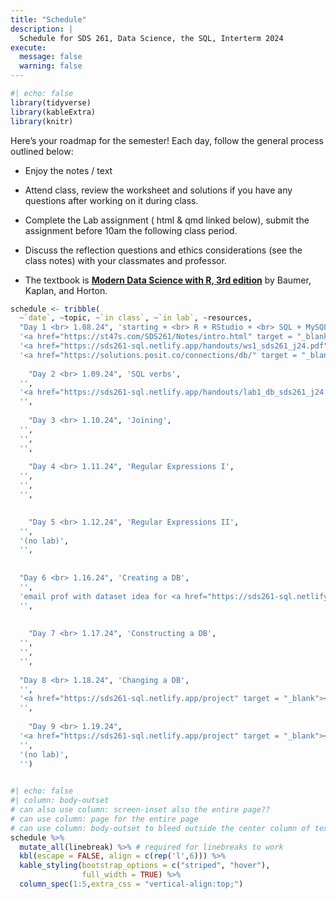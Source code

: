 ```yaml
---
title: "Schedule"
description: |
  Schedule for SDS 261, Data Science, the SQL, Interterm 2024
execute: 
  message: false
  warning: false
---
```


```r
#| echo: false
library(tidyverse)
library(kableExtra)
library(knitr)
```

Here's your roadmap for the semester! Each day, follow the general process outlined below:

-   Enjoy the notes / text <i class="fas fa-book-open"></i>

-   Attend class, review the <i class="fas fa-pencil-alt"></i>worksheet and solutions if you have any questions after working on it during class.

-   Complete the Lab assignment (<i class="fa-solid fa-file-pdf"></i> html & <i class="fa-brands fa-r-project"></i> qmd linked below), <i class="fa-solid fa-paper-plane"></i> submit the assignment before 10am the following class period.

-   Discuss the reflection questions <i class="fas fa-lightbulb" target="_blank"></i> and ethics considerations <i class="fas fa-balance-scale"></i> (see the <i class="fas fa-book-open"></i> class notes) with your classmates and professor.

-   The textbook is <b> <a href = "https://mdsr-book.github.io/mdsr3e/" target = "_blank">Modern Data Science with R, 3rd edition</a></b> by Baumer, Kaplan, and Horton.




```r
schedule <- tribble(
  ~`date`, ~topic, ~`in class`, ~`in lab`, ~resources,
  "Day 1 <br> 1.08.24", 'starting + <br> R + RStudio + <br> SQL + MySQL', 
  '<a href="https://st47s.com/SDS261/Notes/intro.html" target = "_blank"><i class="fas fa-book-open"></i> Introduction</a> <br> <a href="https://mdsr-book.github.io/mdsr2e/ch-sql.html" target = "_blank"><i class="fas fa-book-open"></i> MDSR2 15</a> <br> <a href="https://sds261-sql.netlify.app/slides/2024-01-08-db.html" target = "_blank"><i class="fas fa-desktop"></i> What is a DB?</a>',
  '<a href="https://sds261-sql.netlify.app/handouts/ws1_sds261_j24.pdf" target = "_blank"><i class="fas fa-pencil-alt"></i> WS 1</a>',
  '<a href="https://solutions.posit.co/connections/db/" target = "_blank"><i class="fa fa-comments"></i> Best practices</a><br><a href = "https://dbplyr.tidyverse.org/articles/dbplyr.html" target = "_blank"><i class="fa fa-comments"></i><b>dbplyr</b> package</a>',
  
    "Day 2 <br> 1.09.24", 'SQL verbs',
  '',
  '<a href="https://sds261-sql.netlify.app/handouts/lab1_db_sds261_j24.html" target = "_blank"><i class="fas fa-desktop"></i> Lab1-DB-html</a> <br> <a href="https://sds261-sql.netlify.app/handouts/lab1_db_sds261_j24.qmd" target = "_blank"><i class="fas fa-desktop"></i> Lab1-DB-qmd</a>',
  '',
  
    "Day 3 <br> 1.10.24", 'Joining',
  '',
  '',
  '',
  
    "Day 4 <br> 1.11.24", 'Regular Expressions I',
  '',
  '',
  '',

  
    "Day 5 <br> 1.12.24", 'Regular Expressions II',
  '',
  '(no lab)',
  '',
  
  
  "Day 6 <br> 1.16.24", 'Creating a DB',
  '',
  'email prof with dataset idea for <a href="https://sds261-sql.netlify.app/project" target = "_blank"><i class="fas fa-pencil-alt"></i>project</a>',
  '',
  
  
    "Day 7 <br> 1.17.24", 'Constructing a DB',
  '',
  '',
  '',
  
  "Day 8 <br> 1.18.24", 'Changing a DB',
  '',
  '<a href="https://sds261-sql.netlify.app/project" target = "_blank"><i class="fas fa-pencil-alt"></i> Project</a>',
  '',  
  
    "Day 9 <br> 1.19.24", 
  '<a href="https://sds261-sql.netlify.app/project" target = "_blank"><i class="fas fa-pencil-alt"></i> Project</a>', 
  '',
  '(no lab)',
  '') 
  
```



```r
#| echo: false
#| column: body-outset
# can also use column: screen-inset also the entire page??
# can use column: page for the entire page
# can use column: body-outset to bleed outside the center column of text
schedule %>% 
  mutate_all(linebreak) %>% # required for linebreaks to work
  kbl(escape = FALSE, align = c(rep('l',6))) %>%
  kable_styling(bootstrap_options = c("striped", "hover"),
                full_width = TRUE) %>%
  column_spec(1:5,extra_css = "vertical-align:top;")
```




